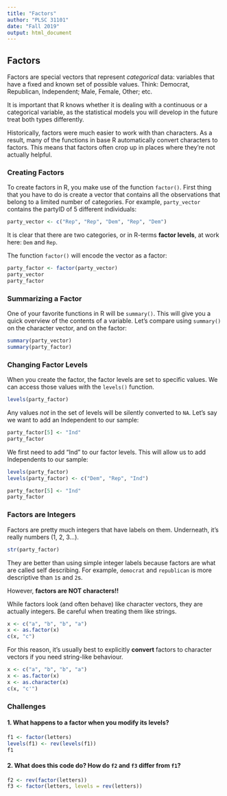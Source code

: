 ```yaml
---
title: "Factors"
author: "PLSC 31101"
date: "Fall 2019"
output: html_document
---
```


## Factors

Factors are special vectors that represent _categorical_ data: variables that have a fixed and known set of possible values. Think: Democrat, Republican, Independent; Male, Female, Other; etc.

It is important that R knows whether it is dealing with a continuous or a categorical variable, as the statistical models you will develop in the future treat both types differently. 

Historically, factors were much easier to work with than characters. As a result, many of the functions in base R automatically convert characters to factors. This means that factors often crop up in places where they’re not actually helpful.

### Creating Factors

To create factors in R, you make use of the function `factor()`. First thing that you have to do is create a vector that contains all the observations that belong to a limited number of categories. For example, `party_vector` contains the partyID of 5 different individuals:

```r
party_vector <- c("Rep", "Rep", "Dem", "Rep", "Dem")
```

It is clear that there are two categories, or in R-terms __factor levels__, at work here: `Dem` and `Rep`.

The function `factor()` will encode the vector as a factor:

```r
party_factor <- factor(party_vector)
party_vector
party_factor
```

### Summarizing a Factor

One of your favorite functions in R will be `summary()`. This will give you a quick overview of the contents of a variable. Let's compare using `summary()` on the character vector, and on the factor:

```r
summary(party_vector)
summary(party_factor)
```

### Changing Factor Levels

When you create the factor, the factor levels are set to specific values. We can access those values with the `levels()` function. 

```r
levels(party_factor)
```

Any values _not_ in the set of levels will be silently converted to `NA`. Let's say we want to add an Independent to our sample:

```r
party_factor[5] <- "Ind"
party_factor
```

We first need to add "Ind" to our factor levels. This will allow us to add Independents to our sample:

```r
levels(party_factor)
levels(party_factor) <- c("Dem", "Rep", "Ind")

party_factor[5] <- "Ind"
party_factor
```

### Factors are Integers

Factors are pretty much integers that have labels on them. Underneath, it's really numbers (1, 2, 3...). 

```r
str(party_factor)
```

They are better than using simple integer labels because factors are what are called self describing. For example, `democrat` and `republican` is more descriptive than `1`s and `2`s. 

However, **factors are NOT characters!!**

While factors look (and often behave) like character vectors, they are actually integers. Be careful when treating them like strings. 

```r
x <- c("a", "b", "b", "a")
x <- as.factor(x)
c(x, "c")
```

For this reason, it's usually best to explicitly **convert** factors to character vectors if you need string-like behaviour. 

```r
x <- c("a", "b", "b", "a")
x <- as.factor(x)
x <- as.character(x)
c(x, "c'")
```

### Challenges

#### 1.  What happens to a factor when you modify its levels? {-}
    
```r
f1 <- factor(letters)
levels(f1) <- rev(levels(f1))
f1
```

####  2.  What does this code do? How do `f2` and `f3` differ from `f1`? {-}

```r
f2 <- rev(factor(letters))
f3 <- factor(letters, levels = rev(letters))
```

